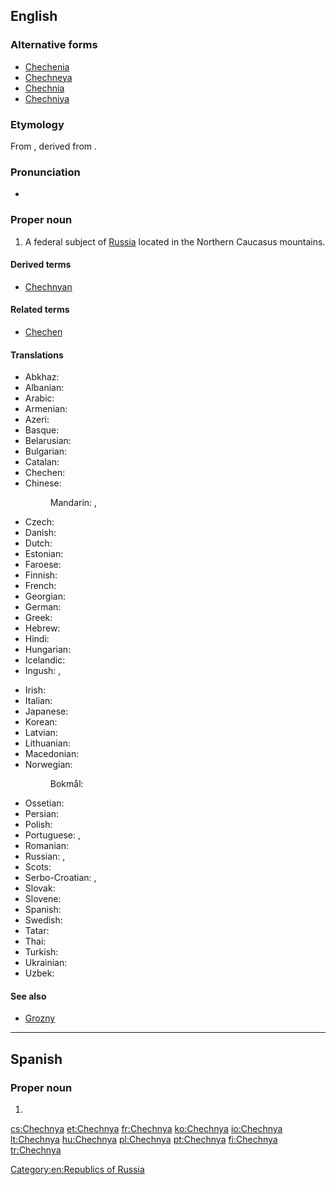==English==
{{wikipedia}}

===Alternative forms===
* [[Chechenia]]
* [[Chechneya]]
* [[Chechnia]]
* [[Chechniya]]

===Etymology===
From {{etyl|ru|en}} {{term|Чечня|tr=Čečnjá|lang=ru}}, derived from {{etyl|kbd|en}}.

===Pronunciation===
* {{a|UK|US}} {{IPA|/ˈtʃɛtʃ.ni.ə/|/ˈtʃɛtʃ.ɲi.ə/|lang=en}}

===Proper noun===
{{en-proper noun}}

# A federal subject of [[Russia]] located in the Northern Caucasus mountains.

====Derived terms====
* [[Chechnyan]]

====Related terms====
* [[Chechen]]

====Translations====
{{trans-top|federal subject of Russia}}
* Abkhaz: {{t|ab|Чечентәыла|sc=Cyrl}}
* Albanian: {{t|sq|Çeçenia}}
* Arabic: {{t|ar|اَلشِّيشَان|m}}
* Armenian: {{t|hy|Չեչնիա}}
* Azeri: {{t|az|Çeçenistan}}
* Basque: {{t|eu|Txetxenia}}
* Belarusian: {{t|be|Чачня|f|tr=Čačnjá}}
* Bulgarian: {{t|bg|Чечения|f|tr=Čečénija}}
* Catalan: {{t|ca|Txetxènia|f}}
* Chechen: {{t|ce|Нохчийчоь}}
* Chinese:
*: Mandarin: {{t+|cmn|車臣|sc=Hani}}, {{t|cmn|车臣|tr=Chēchén|sc=Hani}}
* Czech: {{t|cs|Čečensko|n}}
* Danish: {{t|da|Tjetjenien}}
* Dutch: {{t|nl|Tsjetsjenië}}
* Estonian: {{t|et|Tšetšeenia}}
* Faroese: {{t|fo|Kekenia|n}}
* Finnish: {{t+|fi|Tšetšenia}}
* French: {{t+|fr|Tchétchénie|f}}
* Georgian: {{t|ka|ჩეჩნეთი|sc=Geor}}
* German: {{t+|de|Tschetschenien}}
* Greek: {{t|el|Τσετσενία|f}}
* Hebrew: {{t|he|צ'צ'ניה}}
* Hindi: {{t|hi|चेचन्या|tr=cecan'yā}}
* Hungarian: {{t+|hu|Csecsenföld}}
* Icelandic: {{t|is|Téténía|f}}
* Ingush: {{t|inh|Нохчийче}}, {{t|inh|Нохчий Мохк}}
{{trans-mid}}
* Irish: {{t|ga|Seisnia|f|alt=An tSeisnia}}
* Italian: {{t|it|Cecenia|f}}
* Japanese: {{t|ja|チェチェン|tr=Chechen}}
* Korean: {{t|ko|체첸|tr=Chechen|sc=Hang}}
* Latvian: {{t|lv|Čečenija|f}}
* Lithuanian: {{t+|lt|Čečėnija|f}}
* Macedonian: {{t|mk|Чеченија|f|tr=Čečénija}}
* Norwegian:
*: Bokmål: {{t|nb|Tsjetsjenia}}
* Ossetian: {{t|os|Цӕцӕн}}
* Persian: {{t|fa|چچنستان|tr=Čečenistân}}
* Polish: {{t+|pl|Czeczenia|f}}
* Portuguese: {{t+|pt|Chechénia|f}}, {{t+|pt|Chechênia|f}}
* Romanian: {{t|ro|Cecenia|f}}
* Russian: {{t+|ru|Чечня|f|tr=Čečnjá}}, {{t|ru|Ичкерия|f|tr=Ičkérija|sc=Cyrl}} {{qualifier|temporary name used by Chechen nationalists}}
* Scots: {{t|sco|Chechnie}}
* Serbo-Croatian: {{t|sh|Чеченија|f|sc=Cyrl}},  {{t|sh|Čečenija|f}}
* Slovak: {{t|sk|Čečensko|n}}
* Slovene: {{t|sl|Čečenija|f}}
* Spanish: {{t+|es|Chechenia|f}}
* Swedish: {{t+|sv|Tjetjenien|c}}
* Tatar: {{t|tt|Чечня}}
* Thai: {{t|th|เชชเนีย}}
* Turkish: {{t|tr|Çeçenya}}
* Ukrainian: {{t|uk|Чечня|f|tr=Čečnjá}}
* Uzbek: {{t|uz|Checheniston}}
{{trans-bottom}}

====See also====
* [[Grozny]]

[[Category:en:Republics of Russia]]

----
==Spanish==
===Proper noun===
{{es-proper noun|f}}

# {{alt form|Chechenia|lang=es}}

[[cs:Chechnya]]
[[et:Chechnya]]
[[fr:Chechnya]]
[[ko:Chechnya]]
[[io:Chechnya]]
[[lt:Chechnya]]
[[hu:Chechnya]]
[[pl:Chechnya]]
[[pt:Chechnya]]
[[fi:Chechnya]]
[[tr:Chechnya]]